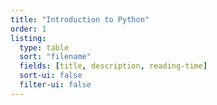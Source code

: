 ```yaml
---
title: "Introduction to Python"
order: 1
listing:
  type: table
  sort: "filename"
  fields: [title, description, reading-time]
  sort-ui: false
  filter-ui: false
---
```



